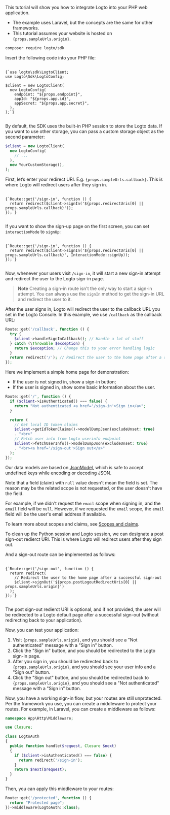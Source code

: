
<Steps>

<Step title="Get started">

This tutorial will show you how to integrate Logto into your PHP web application.

<ul>
  <li>The example uses Laravel, but the concepts are the same for other frameworks.</li>
  <li>This tutorial assumes your website is hosted on <code>{props.sampleUrls.origin}</code>.</li>
</ul>

```bash
composer require logto/sdk
```

</Step>

<Step title="Init LogtoClient">

Insert the following code into your PHP file:

<pre>
  <code className="language-php">
{`use logto\sdk\LogtoClient;
use Logto\Sdk\LogtoConfig;

$client = new LogtoClient(
  new LogtoConfig(
    endpoint: "${props.endpoint}",
    appId: "${props.app.id}",
    appSecret: "${props.app.secret}",
  ),
);`}
  </code>
</pre>

By default, the SDK uses the built-in PHP session to store the Logto data. If you want to use other storage, you can pass a custom storage object as the second parameter:

```php
$client = new LogtoClient(
  new LogtoConfig(
    // ...
  ),
  new YourCustomStorage(),
);
```

</Step>

<Step title="Implement the sign-in route">

<p>
First, let’s enter your redirect URI. E.g. <code>{props.sampleUrls.callback}</code>. This is where Logto will redirect users after they sign in.
</p>

<UriInputField name="redirectUris" />

<pre>
  <code className="language-php">
{`Route::get('/sign-in', function () {
  return redirect($client->signIn('${props.redirectUris[0] || props.sampleUrls.callback}'));
});`}
  </code>
</pre>

If you want to show the sign-up page on the first screen, you can set `interactionMode` to `signUp`:

<pre>
  <code className="language-php">
{`Route::get('/sign-in', function () {
  return redirect($client->signIn('${props.redirectUris[0] || props.sampleUrls.callback}', InteractionMode::signUp));
});`}
  </code>
</pre>

Now, whenever your users visit `/sign-in`, it will start a new sign-in attempt and redirect the user to the Logto sign-in page.

> **Note**
> Creating a sign-in route isn't the only way to start a sign-in attempt. You can always use the `signIn` method to get the sign-in URL and redirect the user to it.

</Step>

<Step title="Implement the callback route">

After the user signs in, Logto will redirect the user to the callback URL you set in the Logto Console. In this example, we use `/callback` as the callback URL:

```php
Route::get('/callback', function () {
  try {
    $client->handleSignInCallback(); // Handle a lot of stuff
  } catch (\Throwable $exception) {
    return $exception; // Change this to your error handling logic
  }
  return redirect('/'); // Redirect the user to the home page after a successful sign-in
});
```

</Step>

<Step title="Implement the home page">

Here we implement a simple home page for demonstration:

- If the user is not signed in, show a sign-in button;
- If the user is signed in, show some basic information about the user.

```php
Route::get('/', function () {
  if ($client->isAuthenticated() === false) {
    return "Not authenticated <a href='/sign-in'>Sign in</a>";
  }

  return (
    // Get local ID token claims
    $client->getIdTokenClaims()->modelDumpJson(excludeUnset: true)
    . "<br>"
    // Fetch user info from Logto userinfo endpoint
    $client->fetchUserInfo()->modelDumpJson(excludeUnset: true)
    . "<br><a href='/sign-out'>Sign out</a>"
  );
});
```

Our data models are based on [JsonModel](https://github.com/logto-io/php/blob/HEAD/docs/api/classes/Logto/Sdk/Models/JsonModel.md), which is safe to accept undefined keys while encoding or decoding JSON.

Note that a field (claim) with `null` value doesn't mean the field is set. The reason may be the related scope is not requested, or the user doesn't have the field.

For example, if we didn't request the `email` scope when signing in, and the `email` field will be `null`. However, if we requested the `email` scope, the `email` field will be the user's email address if available.

To learn more about scopes and claims, see [Scopes and claims](https://github.com/logto-io/php/blob/HEAD/docs/tutorial.md#scopes-and-claims).

</Step>

<Step title="Implement the sign-out route">

To clean up the Python session and Logto session, we can designate a post sign-out redierct URI. This is where Logto will redirect users after they sign out.

<UriInputField name="postLogoutRedirectUris" />

And a sign-out route can be implemented as follows:

<pre>
  <code className="language-python">
{`Route::get('/sign-out', function () {
  return redirect(
    // Redirect the user to the home page after a successful sign-out
    $client->signOut('${props.postLogoutRedirectUris[0] || props.sampleUrls.origin}')
  );
});`}
  </code>
</pre>

The post sign-out redierct URI is optional, and if not provided, the user will be redirected to a Logto default page after a successful sign-out (without redirecting back to your application).

</Step>

<Step title="Checkpoint: Test your application">

Now, you can test your application:

<ol>
  <li>Visit <code>{props.sampleUrls.origin}</code>, and you should see a "Not authenticated" message with a "Sign in" button.</li>
  <li>Click the "Sign in" button, and you should be redirected to the Logto sign-in page.</li>
  <li>After you sign in, you should be redirected back to <code>{props.sampleUrls.origin}</code>, and you should see your user info and a "Sign out" button.</li>
  <li>Click the "Sign out" button, and you should be redirected back to <code>{props.sampleUrls.origin}</code>, and you should see a "Not authenticated" message with a "Sign in" button.</li>
</ol>

</Step>

<Step title="Protect your routes">

Now, you have a working sign-in flow, but your routes are still unprotected. Per the framework you use, you can create a middleware to protect your routes. For example, in Laravel, you can create a middleware as follows:

```php
namespace App\Http\Middleware;

use Closure;

class LogtoAuth
{
  public function handle($request, Closure $next)
  {
    if ($client->isAuthenticated() === false) {
      return redirect('/sign-in');
    }
    return $next($request);
  }
}
```

Then, you can apply this middleware to your routes:

```php
Route::get('/protected', function () {
  return "Protected page";
})->middleware(LogtoAuth::class);
```

</Step>

</Steps>
